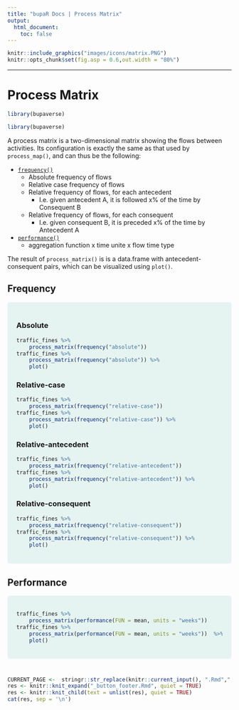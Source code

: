 ```yaml
---
title: "bupaR Docs | Process Matrix"
output: 
  html_document: 
    toc: false
---
```



```r
knitr::include_graphics("images/icons/matrix.PNG")
knitr::opts_chunk$set(fig.asp = 0.6,out.width = "80%")
```

***
# Process Matrix {.tabset .tabset-pills}

```r
library(bupaverse)
```

```r
library(bupaverse)
```



A process matrix is a two-dimensional matrix showing the flows between activities. Its configuration is exactly the same as that used by `process_map()`, and can thus be the following:

*	[`frequency()`](frequency_maps.html)
	*	Absolute frequency of flows
	*	Relative case frequency of flows
	*	Relative frequency of flows, for each antecedent
		*	I.e. given antecedent A, it is followed x% of the time by Consequent B
	*	Relative frequency of flows, for each consequent
		*	I.e. given consequent B, it is preceded x% of the time by Antecedent A
* 	[`performance()`](performance_maps.html)
	*   aggregation function x time unite x flow time type
	
The result of `process_matrix()` is is a data.frame with antecedent-consequent pairs, which can be visualized using `plot()`. 

<style>
div.blue { background-color:#E6F4F1; border-radius: 5px; padding: 20px;}
</style>


## Frequency {.tabset .tabset-pills}
<div class = "blue">

### Absolute

```r
traffic_fines %>%
	process_matrix(frequency("absolute")) 
traffic_fines %>%
	process_matrix(frequency("absolute")) %>%
	plot()
```


### Relative-case

```r
traffic_fines %>%
	process_matrix(frequency("relative-case")) 
traffic_fines %>%
	process_matrix(frequency("relative-case")) %>%
	plot()
```


### Relative-antecedent

```r
traffic_fines %>%
	process_matrix(frequency("relative-antecedent")) 
traffic_fines %>%
	process_matrix(frequency("relative-antecedent")) %>%
	plot()
```


### Relative-consequent


```r
traffic_fines %>%
	process_matrix(frequency("relative-consequent")) 
traffic_fines %>%
	process_matrix(frequency("relative-consequent")) %>%
	plot()
```


</div>
## Performance 
<div class = "blue">

```r
traffic_fines %>%
	process_matrix(performance(FUN = mean, units = "weeks")) 
traffic_fines %>%
	process_matrix(performance(FUN = mean, units = "weeks"))  %>%
	plot()
```



</div>

	
# {.unnumbered .unlisted}





```r
CURRENT_PAGE <-  stringr::str_replace(knitr::current_input(), ".Rmd",".html")
res <- knitr::knit_expand("_button_footer.Rmd", quiet = TRUE)
res <- knitr::knit_child(text = unlist(res), quiet = TRUE)
cat(res, sep = '\n')
```
	
	
